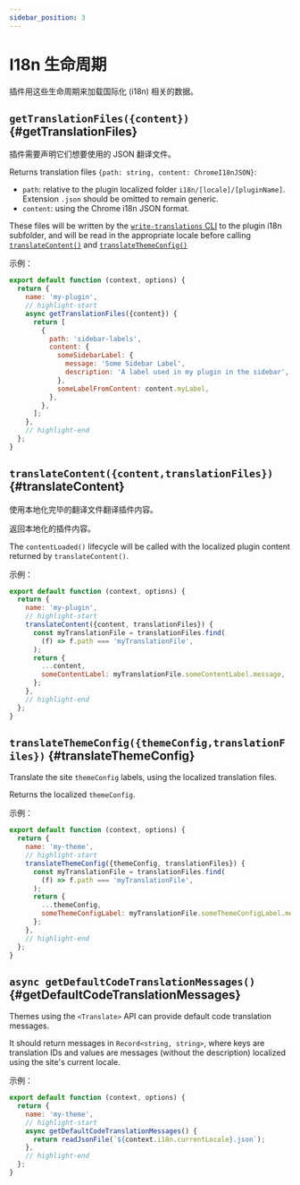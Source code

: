 ```yaml
---
sidebar_position: 3
---
```


# I18n 生命周期

插件用这些生命周期来加载国际化 (i18n) 相关的数据。

## `getTranslationFiles({content})` {#getTranslationFiles}

插件需要声明它们想要使用的 JSON 翻译文件。

Returns translation files `{path: string, content: ChromeI18nJSON}`:

- `path`: relative to the plugin localized folder `i18n/[locale]/[pluginName]`. Extension `.json` should be omitted to remain generic.
- `content`: using the Chrome i18n JSON format.

These files will be written by the [`write-translations` CLI](../../cli.mdx#docusaurus-write-translations-sitedir) to the plugin i18n subfolder, and will be read in the appropriate locale before calling [`translateContent()`](#translateContent) and [`translateThemeConfig()`](#translateThemeConfig)

示例：

```js title="my-plugin.js"
export default function (context, options) {
  return {
    name: 'my-plugin',
    // highlight-start
    async getTranslationFiles({content}) {
      return [
        {
          path: 'sidebar-labels',
          content: {
            someSidebarLabel: {
              message: 'Some Sidebar Label',
              description: 'A label used in my plugin in the sidebar',
            },
            someLabelFromContent: content.myLabel,
          },
        },
      ];
    },
    // highlight-end
  };
}
```

## `translateContent({content,translationFiles})` {#translateContent}

使用本地化完毕的翻译文件翻译插件内容。

返回本地化的插件内容。

The `contentLoaded()` lifecycle will be called with the localized plugin content returned by `translateContent()`.

示例：

```js title="my-plugin.js"
export default function (context, options) {
  return {
    name: 'my-plugin',
    // highlight-start
    translateContent({content, translationFiles}) {
      const myTranslationFile = translationFiles.find(
        (f) => f.path === 'myTranslationFile',
      );
      return {
        ...content,
        someContentLabel: myTranslationFile.someContentLabel.message,
      };
    },
    // highlight-end
  };
}
```

## `translateThemeConfig({themeConfig,translationFiles})` {#translateThemeConfig}

Translate the site `themeConfig` labels, using the localized translation files.

Returns the localized `themeConfig`.

示例：

```js title="my-plugin.js"
export default function (context, options) {
  return {
    name: 'my-theme',
    // highlight-start
    translateThemeConfig({themeConfig, translationFiles}) {
      const myTranslationFile = translationFiles.find(
        (f) => f.path === 'myTranslationFile',
      );
      return {
        ...themeConfig,
        someThemeConfigLabel: myTranslationFile.someThemeConfigLabel.message,
      };
    },
    // highlight-end
  };
}
```

## `async getDefaultCodeTranslationMessages()` {#getDefaultCodeTranslationMessages}

Themes using the `<Translate>` API can provide default code translation messages.

It should return messages in `Record<string, string>`, where keys are translation IDs and values are messages (without the description) localized using the site's current locale.

示例：

```js title="my-plugin.js"
export default function (context, options) {
  return {
    name: 'my-theme',
    // highlight-start
    async getDefaultCodeTranslationMessages() {
      return readJsonFile(`${context.i18n.currentLocale}.json`);
    },
    // highlight-end
  };
}
```
